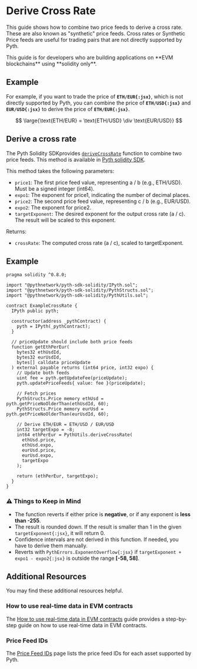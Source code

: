 
# Derive Cross Rate

This guide shows how to combine two price feeds to derive a cross rate. These are also known as "synthetic" price feeds.
Cross rates or Synthetic Price feeds are useful for trading pairs that are not directly supported by Pyth.

<Callout type="info" emoji="ℹ️">
  This guide is for developers who are building applications on **EVM
  blockchains** using **solidity only**.
</Callout>

## Example

For example, if you want to trade the price of **`ETH/EUR{:jsx}`**, which is not directly supported by Pyth, you can combine the price of **`ETH/USD{:jsx}`** and **`EUR/USD{:jsx}`** to derive the price of **`ETH/EUR{:jsx}`**.

$$
\large{\text{ETH/EUR} = \text{ETH/USD} \div \text{EUR/USD}}
$$

## Derive a cross rate

The Pyth Solidity SDKprovides [`deriveCrossRate`](https://github.com/pyth-network/pyth-crosschain/blob/main/target_chains/ethereum/sdk/solidity/PythUtils.sol#L77) function to combine two price feeds.
This method is available in [Pyth solidity SDK](https://github.com/pyth-network/pyth-crosschain/tree/main/target_chains/ethereum/sdk/solidity).

This method takes the following parameters:

- `price1`: The first price feed value, representing a / b (e.g., ETH/USD). Must be a signed integer (int64).
- `expo1`: The exponent for price1, indicating the number of decimal places.
- `price2`: The second price feed value, representing c / b (e.g., EUR/USD).
- `expo2`: The exponent for price2.
- `targetExponent`: The desired exponent for the output cross rate (a / c). The result will be scaled to this exponent.

Returns:

- `crossRate`: The computed cross rate (a / c), scaled to targetExponent.

## Example

```solidity copy
pragma solidity ^0.8.0;

import "@pythnetwork/pyth-sdk-solidity/IPyth.sol";
import "@pythnetwork/pyth-sdk-solidity/PythStructs.sol";
import "@pythnetwork/pyth-sdk-solidity/PythUtils.sol";

contract ExampleCrossRate {
  IPyth public pyth;

  constructor(address _pythContract) {
    pyth = IPyth(_pythContract);
  }

  // priceUpdate should include both price feeds
  function getEthPerEur(
    bytes32 ethUsdId,
    bytes32 eurUsdId,
    bytes[] calldata priceUpdate
  ) external payable returns (int64 price, int32 expo) {
    // Update both feeds
    uint fee = pyth.getUpdateFee(priceUpdate);
    pyth.updatePriceFeeds{ value: fee }(priceUpdate);

    // Fetch prices
    PythStructs.Price memory ethUsd = pyth.getPriceNoOlderThan(ethUsdId, 60);
    PythStructs.Price memory eurUsd = pyth.getPriceNoOlderThan(eurUsdId, 60);

    // Derive ETH/EUR = ETH/USD / EUR/USD
    int32 targetExpo = -8;
    int64 ethPerEur = PythUtils.deriveCrossRate(
      ethUsd.price,
      ethUsd.expo,
      eurUsd.price,
      eurUsd.expo,
      targetExpo
    );

    return (ethPerEur, targetExpo);
  }
}

```

### ⚠️ Things to Keep in Mind

- The function reverts if either price is **negative**, or if any exponent is **less than -255**.
- The result is rounded down. If the result is smaller than 1 in the given `targetExponent{:jsx}`, it will return 0.
- Confidence intervals are not derived in this function. If needed, you have to derive them manually.
- Reverts with `PythErrors.ExponentOverflow{:jsx}` if `targetExponent + expo1 - expo2{:jsx}` is outside the range **[-58, 58]**.

## Additional Resources

You may find these additional resources helpful.

### How to use real-time data in EVM contracts

The [How to use real-time data in EVM contracts](./use-real-time-data/evm) guide provides a step-by-step guide on how to use real-time data in EVM contracts.

### Price Feed IDs

The [Price Feed IDs](https://legacy.pyth.network/developers/price-feed-ids#stable) page lists the price feed IDs for each asset supported by Pyth.
